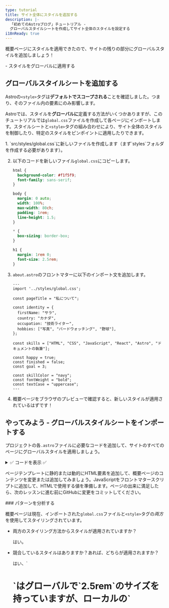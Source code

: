 ```yaml
---
type: tutorial
title: サイト全体にスタイルを追加する
description: |-
  「初めてのAstroブログ」チュートリアル -
  グローバルスタイルシートを作成してサイト全体のスタイルを設定する
i18nReady: true
---
```



概要ページにスタイルを適用できたので、サイトの残りの部分にグローバルスタイルを追加しましょう！

<PreCheck>
  - スタイルをグローバルに適用する
</PreCheck>

## グローバルスタイルシートを追加する

Astroの`<style>`タグは**デフォルトでスコープされる**ことを確認しました。つまり、そのファイル内の要素にのみ影響します。

Astroでは、スタイルを**グローバルに**定義する方法がいくつかありますが、このチュートリアルでは`global.css`ファイルを作成して各ページにインポートします。スタイルシートと`<style>`タグの組み合わせにより、サイト全体のスタイルを制御したり、特定のスタイルをピンポイントに適用したりできます。

<Steps>
1. `src/styles/global.css`に新しいファイルを作成します（まず`styles`フォルダを作成する必要があります）。

2. 以下のコードを新しいファイル`global.css`にコピーします。

    ```css title="src/styles/global.css"
    html {
      background-color: #f1f5f9;
      font-family: sans-serif;
    }

    body {
      margin: 0 auto;
      width: 100%;
      max-width: 80ch;
      padding: 1rem;
      line-height: 1.5;
    }

    * {
      box-sizing: border-box;
    }

    h1 {
      margin: 1rem 0;
      font-size: 2.5rem;
    }
    ```

3. `about.astro`のフロントマターに以下のインポート文を追加します。

    ```astro title="src/pages/about.astro" ins={2}
    ---
    import '../styles/global.css';

    const pageTitle = "私について";

    const identity = {
      firstName: "サラ",
      country: "カナダ",
      occupation: "技術ライター",
      hobbies: ["写真", "バードウォッチング", "野球"],
    };

    const skills = ["HTML", "CSS", "JavaScript", "React", "Astro", "ドキュメントの執筆"];

    const happy = true;
    const finished = false;
    const goal = 3;

    const skillColor = "navy";
    const fontWeight = "bold";
    const textCase = "uppercase";
    ---
    ```

4. 概要ページをブラウザのプレビューで確認すると、新しいスタイルが適用されているはずです！
</Steps>

<Box icon="puzzle-piece">

## やってみよう - グローバルスタイルシートをインポートする

プロジェクトの各`.astro`ファイルに必要なコードを追加して、サイトのすべてのページにグローバルスタイルを適用しましょう。

<details>
<summary>✅ コードを表示 ✅</summary>

以下のインポート文を`src/pages/index.astro`と`src/pages/blog.astro`の2つのページファイルに追加します。

```astro title="src/pages/index.astro" ins={2}
---
import '../styles/global.css';
---
```
</details>
</Box>

ページテンプレートに静的または動的にHTML要素を追加して、概要ページのコンテンツを変更または追加してみましょう。JavaScriptをフロントマタースクリプトに追加して、HTMLで使用する値を準備します。ページの出来に満足したら、次のレッスンに進む前にGitHubに変更をコミットしてください。

<Box icon="question-mark">
### パターンを分析する

概要ページは現在、インポートされた`global.css`ファイルと`<style>`タグの*両方*を使用してスタイリングされています。

- 両方のスタイリング方法からスタイルが適用されていますか？

    <p>
      <Spoiler>はい。</Spoiler>
    </p>

- 競合しているスタイルはありますか？あれば、どちらが適用されますか？

    <p>
      <Spoiler>はい、`<h1>`はグローバルで`2.5rem`のサイズを持っていますが、ローカルの`<style>`タグでは`4rem`です。ローカルの`4rem`のルールが概要ページに適用されます。</Spoiler>
    </p>

- `global.css`と`<style>`の関係を説明してください。

    <p>
      <Spoiler>競合するスタイルがページにローカルな`<style>`タグとグローバルの両方で定義されている場合、ローカルのスタイルがグローバルのスタイルを上書きします。（しかし、他の要因が関係する場合もあるので、スタイルが正しく適用されているかどうか、常にサイトを目視して確認してください！）</Spoiler>
    </p>

- `global.css`ファイルでスタイルを宣言するか、または`<style>`タグで宣言するか、どのように選択すればよいですか？

    <p>
      <Spoiler>サイト全体にスタイルを適用したい場合は、`global.css`ファイルを使用することを選択します。一方、単一の`.astro`ファイルのHTMLコンテンツのみにスタイルを適用し、サイトの他の要素に影響を与えないようにしたい場合は、`<style>`タグを選択します。</Spoiler>
    </p>

</Box>



<Box icon="check-list">
## チェックリスト

<Checklist>
- [ ] `.css`ファイルをインポートして、グローバルなCSSスタイルを追加できる。
</Checklist>
</Box>

### 参考
- [Astro構文とJSXの比較](/ja/reference/astro-syntax/#astroとjsxの違い)

- [Astroの`<style>`タグ](/ja/guides/styling/#astroでのスタイリング)

- [AstroにおけるCSS変数](/ja/guides/styling/#css変数)



